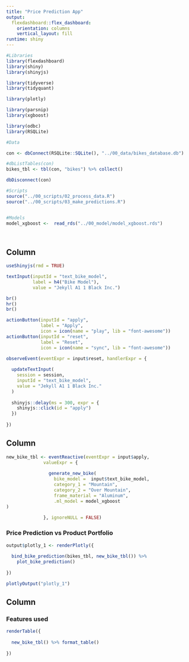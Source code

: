 ```yaml
---
title: "Price Prediction App"
output: 
  flexdashboard::flex_dashboard:
    orientation: columns
    vertical_layout: fill
runtime: shiny
---
```


```r
#Libraries
library(flexdashboard)
library(shiny)
library(shinyjs)

library(tidyverse)
library(tidyquant)

library(plotly)

library(parsnip)
library(xgboost)

library(odbc)
library(RSQLite)

#Data

con <- dbConnect(RSQLite::SQLite(), "../00_data/bikes_database.db")

#dbListTables(con)
bikes_tbl <- tbl(con, "bikes") %>% collect()

dbDisconnect(con)

#Scripts
source("../00_scripts/02_process_data.R")
source("../00_scripts/03_make_predictions.R")


#Models
model_xgboost <-  read_rds("../00_model/model_xgboost.rds")




```

Column {.sidebar}
-----------------------------------------------------------------------

```r
useShinyjs(rmd = TRUE)

textInput(inputId = "text_bike_model",
          label = h4("Bike Model"),
          value = "Jekyll A1 1 Black Inc.")

br()
hr()
br()

actionButton(inputId = "apply",
             label = "Apply",
             icon = icon(name = "play", lib = "font-awesome"))
actionButton(inputId = "reset",
             label = "Reset",
             icon = icon(name = "sync", lib = "font-awesome"))

observeEvent(eventExpr = input$reset, handlerExpr = {
  
  updateTextInput(
    session = session,
    inputId = "text_bike_model",
    value = "Jekyll A1 1 Black Inc."
  )
  
  shinyjs::delay(ms = 300, expr = {
    shinyjs::click(id = "apply")
  })
  
})


```



Column {data-width=650}
-----------------------------------------------------------------------
```r

new_bike_tbl <- eventReactive(eventExpr = input$apply,
              valueExpr = {
                
                generate_new_bike(
                  bike_model =  input$text_bike_model,
                  category_1 = "Mountain",
                  category_2 = "Over Mountain",
                  frame_material = "Aluminum",
                  .ml_model = model_xgboost
)
                
              }, ignoreNULL = FALSE)


```



### Price Prediction vs Product Portfolio

```r

output$plotly_1 <- renderPlotly({
  
  bind_bike_prediction(bikes_tbl, new_bike_tbl()) %>%
    plot_bike_prediction()
  
})

plotlyOutput("plotly_1")

```

Column {data-width=350}
-----------------------------------------------------------------------

### Features used

```r

renderTable({
  
  new_bike_tbl() %>% format_table()
  
})

```

